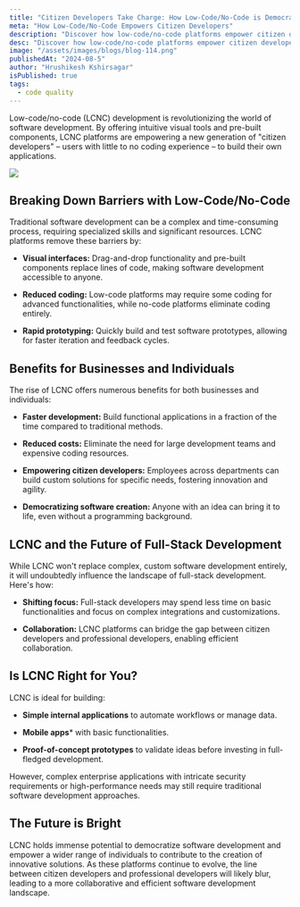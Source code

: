 ```yaml
---
title: "Citizen Developers Take Charge: How Low-Code/No-Code is Democratizing Software Development "
meta: "How Low-Code/No-Code Empowers Citizen Developers"
description: "Discover how low-code/no-code platforms empower citizen developers to democratize software development and drive innovation."
desc: "Discover how low-code/no-code platforms empower citizen developers to democratize software development and drive innovation."
image: "/assets/images/blogs/blog-114.png"
publishedAt: "2024-08-5"
author: "Hrushikesh Kshirsagar"
isPublished: true
tags:
  - code quality
---
```


Low-code/no-code (LCNC) development is revolutionizing the world of software development. By offering intuitive visual tools and pre-built components, LCNC platforms are empowering a new generation of "citizen developers" – users with little to no coding experience – to build their own applications.

<Image src="/assets/images/blogs/blog-115.png" />

## Breaking Down Barriers with Low-Code/No-Code 

Traditional software development can be a complex and time-consuming process, requiring specialized skills and significant resources. LCNC platforms remove these barriers by: 

- **Visual interfaces:** Drag-and-drop functionality and pre-built components replace lines of code, making software development accessible to anyone. 

- **Reduced coding:** Low-code platforms may require some coding for advanced functionalities, while no-code platforms eliminate coding entirely. 

- **Rapid prototyping:** Quickly build and test software prototypes, allowing for faster iteration and feedback cycles. 

## Benefits for Businesses and Individuals 

The rise of LCNC offers numerous benefits for both businesses and individuals: 

- **Faster development:** Build functional applications in a fraction of the time compared to traditional methods. 

- **Reduced costs:** Eliminate the need for large development teams and expensive coding resources. 

- **Empowering citizen developers:** Employees across departments can build custom solutions for specific needs, fostering innovation and agility. 

- **Democratizing software creation:** Anyone with an idea can bring it to life, even without a programming background. 

## LCNC and the Future of Full-Stack Development 

While LCNC won't replace complex, custom software development entirely, it will undoubtedly influence the landscape of full-stack development. Here's how: 

- **Shifting focus:** Full-stack developers may spend less time on basic functionalities and focus on complex integrations and customizations. 

- **Collaboration:** LCNC platforms can bridge the gap between citizen developers and professional developers, enabling efficient collaboration. 

## Is LCNC Right for You? 

LCNC is ideal for building: 

- **Simple internal applications** to automate workflows or manage data. 

- **Mobile apps*** with basic functionalities. 

- **Proof-of-concept prototypes** to validate ideas before investing in full-fledged development. 

However, complex enterprise applications with intricate security requirements or high-performance needs may still require traditional software development approaches.

## The Future is Bright 

LCNC holds immense potential to democratize software development and empower a wider range of individuals to contribute to the creation of innovative solutions. As these platforms continue to evolve, the line between citizen developers and professional developers will likely blur, leading to a more collaborative and efficient software development landscape. 

 